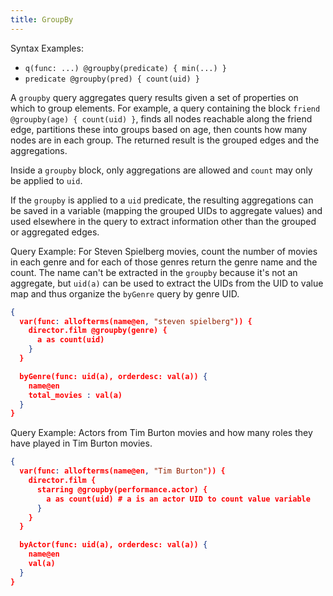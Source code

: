 ```yaml
---
title: GroupBy
---
```


Syntax Examples:

- `q(func: ...) @groupby(predicate) { min(...) }`
- `predicate @groupby(pred) { count(uid) }`

A `groupby` query aggregates query results given a set of properties on which to
group elements. For example, a query containing the block
`friend @groupby(age) { count(uid) }`, finds all nodes reachable along the
friend edge, partitions these into groups based on age, then counts how many
nodes are in each group. The returned result is the grouped edges and the
aggregations.

Inside a `groupby` block, only aggregations are allowed and `count` may only be
applied to `uid`.

If the `groupby` is applied to a `uid` predicate, the resulting aggregations can
be saved in a variable (mapping the grouped UIDs to aggregate values) and used
elsewhere in the query to extract information other than the grouped or
aggregated edges.

Query Example: For Steven Spielberg movies, count the number of movies in each
genre and for each of those genres return the genre name and the count. The name
can't be extracted in the `groupby` because it's not an aggregate, but `uid(a)`
can be used to extract the UIDs from the UID to value map and thus organize the
`byGenre` query by genre UID.

```json
{
  var(func: allofterms(name@en, "steven spielberg")) {
    director.film @groupby(genre) {
      a as count(uid)
    }
  }

  byGenre(func: uid(a), orderdesc: val(a)) {
    name@en
    total_movies : val(a)
  }
}
```

Query Example: Actors from Tim Burton movies and how many roles they have played
in Tim Burton movies.

```json
{
  var(func: allofterms(name@en, "Tim Burton")) {
    director.film {
      starring @groupby(performance.actor) {
        a as count(uid) # a is an actor UID to count value variable
      }
    }
  }

  byActor(func: uid(a), orderdesc: val(a)) {
    name@en
    val(a)
  }
}
```
